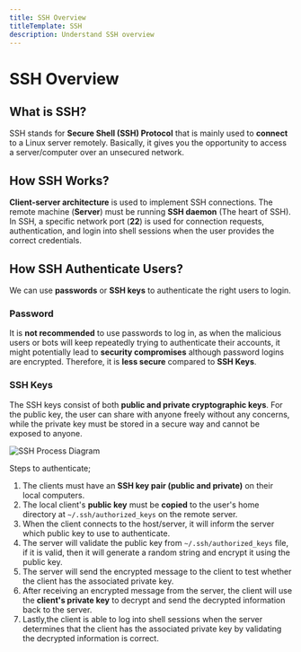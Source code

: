 ```yaml
---
title: SSH Overview
titleTemplate: SSH
description: Understand SSH overview
---
```



# SSH Overview

## What is SSH?

SSH stands for **Secure Shell (SSH) Protocol** that is mainly used to **connect** to a Linux server remotely. Basically, it gives you the opportunity to access a server/computer over an unsecured network.

## How SSH Works?

**Client-server architecture** is used to implement SSH connections. The remote machine (**Server**) must be running **SSH daemon** (The heart of SSH). In SSH, a specific network port (**22**) is used for connection requests, authentication, and login into shell sessions when the user provides the correct credentials.

## How SSH Authenticate Users?

We can use **passwords** or **SSH keys** to authenticate the right users to login.

### Password

It is **not recommended** to use passwords to log in, as when the malicious users or bots will keep repeatedly trying to authenticate their accounts, it might potentially lead to **security compromises** although password logins are encrypted. Therefore, it is **less secure** compared to **SSH Keys**.

### SSH Keys

The SSH keys consist of both **public and private cryptographic keys**. For the public key, the user can share with anyone freely without any concerns, while the private key must be stored in a secure way and cannot be exposed to anyone.

![SSH Process Diagram](/docs/ssh/ssh_process.gif)

Steps to authenticate;

1. The clients must have an **SSH key pair (public and private)** on their local computers.
2. The local client's **public key** must be **copied** to the user's home directory at `~/.ssh/authorized_keys` on the remote server.
3. When the client connects to the host/server, it will inform the server which public key to use to authenticate.
4. The server will validate the public key from `~/.ssh/authorized_keys` file, if it is valid, then it will generate a random string and encrypt it using the public key.
5. The server will send the encrypted message to the client to test whether the client has the associated private key.
6. After receiving an encrypted message from the server, the client will use the **client's private key** to decrypt and send the decrypted information back to the server.
7. Lastly,the client is able to log into shell sessions when the server determines that the client has the associated private key by validating the decrypted information is correct.

<Comments />